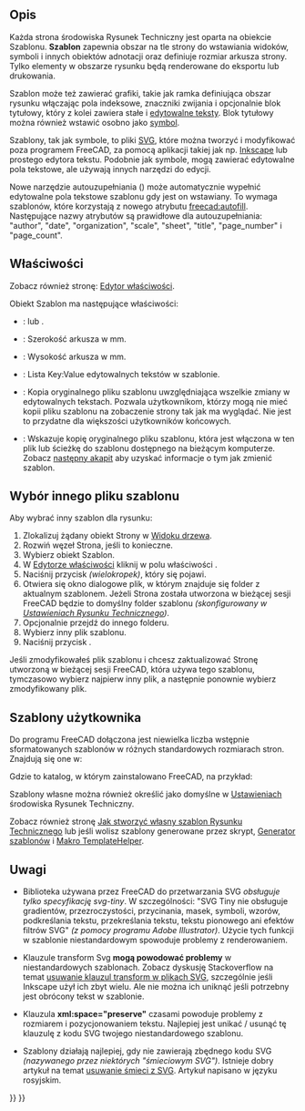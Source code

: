 <languages/>

{{Docnav
|[[TechDraw_LineGroup/pl|Grupa linii]]
|[[TechDraw_Hatching/pl|Kreskowanie]]
|[[TechDraw_Workbench/pl|środowisko pracy Rysunek Techniczny]]
|IconL=
|IconR=
|IconC=Workbench_TechDraw.svg
}}

{{TOCright}}

<span id="Description"></span>
==Opis==

Każda strona środowiska Rysunek Techniczny jest oparta na obiekcie Szablonu. '''Szablon''' zapewnia obszar na tle strony do wstawiania widoków, symboli i innych obiektów adnotacji oraz definiuje rozmiar arkusza strony. Tylko elementy w obszarze rysunku będą renderowane do eksportu lub drukowania.

Szablon może też zawierać grafiki, takie jak ramka definiująca obszar rysunku włączając pola indeksowe, znaczniki zwijania i opcjonalnie blok tytułowy, który z kolei zawiera stałe i [[Svg_Namespace/pl#freecad:editable|edytowalne teksty]]. Blok tytułowy można również wstawić osobno jako [[TechDraw_Symbol/pl|symbol]].

Szablony, tak jak symbole, to pliki [[SVG|SVG]], które można tworzyć i modyfikować poza programem FreeCAD, za pomocą aplikacji takiej jak np. [https://en.wikipedia.org/wiki/Inkscape Inkscape] lub prostego edytora tekstu. Podobnie jak symbole, mogą zawierać edytowalne pola tekstowe, ale używają innych narzędzi do edycji.

Nowe narzędzie autouzupełniania ({{Version/pl|1.0}}) może automatycznie wypełnić edytowalne pola tekstowe szablonu gdy jest on wstawiany. To wymaga szablonów, które korzystają z nowego atrybutu [[Svg_Namespace/pl#freecad:autofill|freecad:autofill]]. Następujące nazwy atrybutów są prawidłowe dla autouzupełniania:  "author", "date", "organization", "scale", "sheet", "title", "page_number" i "page_count".

<span id="Properties"></span>
==Właściwości==

Zobacz również stronę: [[Property_editor/pl|Edytor właściwości]].

Obiekt Szablon ma następujące właściwości:

{{TitleProperty|Base}}

* {{PropertyData|Orientation|Enumeration}}: {{Value|Portrait}} lub {{Value|Landscape}}.

{{TitleProperty|Page Properties}}

* {{PropertyData|Width|Length}}: Szerokość arkusza w mm.
* {{PropertyData|Height|Length}}: Wysokość arkusza w mm.
* {{PropertyData|Editable Texts|Map|Hidden}}: Lista Key:Value edytowalnych tekstów w szablonie.

{{TitleProperty|Template}}

* {{PropertyData|Page Result|FileIncluded}}: Kopia oryginalnego pliku szablonu uwzględniająca wszelkie zmiany w edytowalnych tekstach. Pozwala użytkownikom, którzy mogą nie mieć kopii pliku szablonu na zobaczenie strony tak jak ma wyglądać. Nie jest to przydatne dla większości użytkowników końcowych.
* {{PropertyData|Template|File}}: Wskazuje kopię oryginalnego pliku szablonu, która jest włączona w ten plik {{FileName|*.FCStd}} lub ścieżkę do szablonu dostępnego na bieżącym komputerze. Zobacz [[#Wybór_innego_pliku_szablonu|następny akapit]] aby uzyskać informacje o tym jak zmienić szablon.

<span id="Select_a_different_template_file"></span>
==Wybór innego pliku szablonu==

Aby wybrać inny szablon dla rysunku:
# Zlokalizuj żądany obiekt Strony w [[Tree_view/pl|Widoku drzewa]].
# Rozwiń węzeł Strona, jeśli to konieczne.
# Wybierz obiekt Szablon.
# W [[Property_editor/pl|Edytorze właściwości]] kliknij w polu właściwości {{PropertyData|Szablon}}.
# Naciśnij przycisk {{Button|...}} ''(wielokropek)'', który się pojawi.
# Otwiera się okno dialogowe plik, w którym znajduje się folder z aktualnym szablonem. Jeżeli Strona została utworzona w bieżącej sesji FreeCAD będzie to domyślny folder szablonu ''(skonfigurowany w [[TechDraw_Preferences/pl#Plik|Ustawieniach Rysunku Technicznego]])''.
# Opcjonalnie przejdź do innego folderu.
# Wybierz inny plik szablonu.
# Naciśnij przycisk {{Button|OK}}.

Jeśli zmodyfikowałeś plik szablonu i chcesz zaktualizować Stronę utworzoną w bieżącej sesji FreeCAD, która używa tego szablonu, tymczasowo wybierz najpierw inny plik, a następnie ponownie wybierz zmodyfikowany plik.

<span id="Custom_Templates"></span>
==Szablony użytkownika==

Do programu FreeCAD dołączona jest niewielka liczba wstępnie sformatowanych szablonów w różnych standardowych rozmiarach stron. Znajdują się one w:

{{Code|code=
$INSTALL_DIR/Mod/TechDraw/Templates/
}}

Gdzie {{incode|$INSTALL_DIR}} to katalog, w którym zainstalowano FreeCAD, na przykład:

{{Code|code=
/usr/share/freecad/Mod/TechDraw/Templates/
}}

Szablony własne można również określić jako domyślne w [[TechDraw_Preferences/pl|Ustawieniach]] środowiska Rysunek Techniczny.

Zobacz również stronę [[TechDraw_TemplateHowTo/pl|Jak stworzyć własny szablon Rysunku Technicznego]] lub jeśli wolisz szablony generowane przez skrypt, [[TechDraw_TemplateGenerator/pl|Generator szablonów]] i [[Macro_TemplateHelper/pl|Makro TemplateHelper]].

<span id="Notes"></span>
==Uwagi==

* Biblioteka używana przez FreeCAD do przetwarzania SVG ''obsługuje tylko specyfikację svg-tiny''. W szczególności: "SVG Tiny nie obsługuje gradientów, przezroczystości, przycinania, masek, symboli, wzorów, podkreślania tekstu, przekreślania tekstu, tekstu pionowego ani efektów filtrów SVG" ''(z pomocy programu Adobe Illustrator)''. Użycie tych funkcji w szablonie niestandardowym spowoduje problemy z renderowaniem.

* Klauzule transform Svg '''mogą powodować problemy''' w niestandardowych szablonach. Zobacz dyskusję Stackoverflow na temat [https://stackoverflow.com/questions/13329125/removing-transforms-in-svg-files usuwanie klauzul transform w plikach SVG], szczególnie jeśli Inkscape użył ich zbyt wielu. Ale nie można ich uniknąć jeśli potrzebny jest obrócony tekst w szablonie.

* Klauzula '''xml:space="preserve"''' czasami powoduje problemy z rozmiarem i pozycjonowaniem tekstu. Najlepiej jest unikać / usunąć tę klauzulę z kodu SVG twojego niestandardowego szablonu.

* Szablony działają najlepiej, gdy nie zawierają zbędnego kodu SVG ''(nazywanego przez niektórych "śmieciowym SVG")''. Istnieje dobry artykuł na temat [https://freecad-gost.ru/news/gost-templates-techdraw-09-01-2020/ usuwanie śmieci z SVG]. Artykuł napisano w języku rosyjskim.


{{Docnav
|[[TechDraw_LineGroup/pl|Grupa linii]]
|[[TechDraw_Hatching/pl|Kreskowanie]]
|[[TechDraw_Workbench/pl|środowisko pracy Rysunek Techniczny]]
|IconL=
|IconR=
|IconC=Workbench_TechDraw.svg
}}

{{TechDraw Tools navi{{#translation:}}}}
{{Userdocnavi{{#translation:}}}}